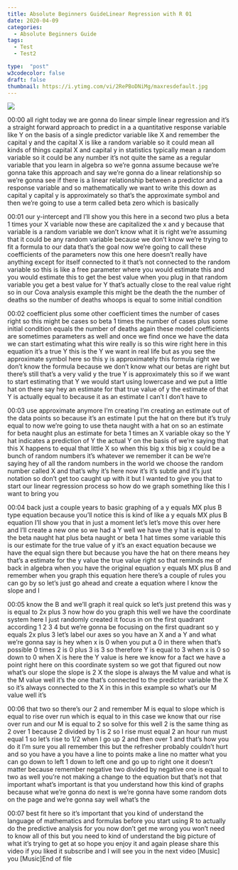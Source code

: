 ```yaml
---
title: Absolute Beginners GuideLinear Regression with R 01
date: 2020-04-09
categories:
  - Absolute Beginners Guide
tags:
  - Test
  - Test2

type:  "post"
w3codecolor: false
draft: false
thumbnail: https://i.ytimg.com/vi/2RePBoDNiMg/maxresdefault.jpg
---
```


<a href="https://www.youtube.com/watch?v=2RePBoDNiMg">
<img src="auto-posts/images/36-AbsoluteBeginnersGuide-StatisticalProgramming-ExpectedValue.mp4.jpg">
</a>









00:00
all right today we are gonna do linear simple linear regression and it's a
straight forward approach to predict in a a quantitative response variable like
Y on the basis of a single predictor variable like X and remember the capital
y and the capital X is like a random variable so it could mean all kinds of
things capital X and capital y in statistics typically mean a random
variable so it could be any number it's not quite the same as a regular variable
that you learn in algebra so we're gonna assume because we're gonna take this
approach and say we're gonna do a linear
relationship so we're gonna see if there is a linear relationship between a
predictor and a response variable and so mathematically we want to write this
down as capital y capital y is approximately so that's the approximate
symbol and then we're going to use a term called beta zero which is basically

00:01
our y-intercept and I'll show you this here in a second two plus a beta 1 times
your X variable now these are capitalized the x and y because that
variable is a random variable we don't know what it is right we're assuming
that it could be any random variable because we don't know we're trying to
fit a formula to our data that's the goal now we're going to call these
coefficients of the parameters now this one here doesn't really have anything
except for itself connected to it that's not connected to the random variable so
this is like a free parameter where you would estimate this and you would
estimate this to get the best value when
you plug in that random variable you get
a best value for Y that's actually close to the real value right
so in our Cova analysis example this might be the death the the number of
deaths so the number of deaths whoops is equal to some initial condition

00:02
coefficient plus some other coefficient times the number of cases right so this
might be cases so beta 1 times the number of cases plus some initial
condition equals the number of deaths again these model coefficients are
sometimes parameters as well and once we find once
we have the data we can start estimating what this wire really is so this wire
right here in this equation it's a true Y this is the Y we want in real life but
as you see the approximate symbol here so this y is approximately this formula
right we don't know the formula because we don't know what our betas are right
but there's still that's a very valid y the true Y is approximately this so if
we want to start estimating that Y we would start using lowercase and we put a
little hat on there say hey an estimate for that true value of y the estimate of
that Y is actually equal to because it as an estimate I can't I don't have to

00:03
use approximate anymore I'm creating I'm creating an estimate out of the data
points so because it's an estimate I put
the hat on there but it's truly equal to
now we're going to use theta naught with a hat on so an estimate for beta naught
plus an estimate for beta 1 times an X variable okay so the Y hat indicates a
prediction of Y the actual Y on the basis of we're saying that this X
happens to equal that little X so when this big x this big x could be a bunch
of random numbers it's whatever we remember it can be we're saying hey of
all the random numbers in the world we choose the random number called X and
that's why it's here now it's it's subtle and it's just notation so don't
get too caught up with it but I wanted to give you that to start our linear
regression process so how do we graph something like this I want to bring you

00:04
back just a couple years to basic graphing of a y equals MX plus B type
equation because you'll notice this is kind of like a y equals MX plus B
equation I'll show you that in just a moment let's let's move this over here
and I'll create a new one so we had a Y well we have the y hat is equal to the
beta naught hat plus beta naught or beta 1 hat times some variable
this is our estimate for the true value of y it's an exact equation because we
have the equal sign there but because you have the hat on there means hey
that's a estimate for the y value the true value right so that reminds me of
back in algebra when you have the original equation y equals MX plus B and
remember when you graph this equation here there's a couple of rules you can
go by so let's just go ahead and create a equation where I know the slope and I

00:05
know the B and we'll graph it real quick so let's just pretend this was y is
equal to 2x plus 3 now how do you graph this well we have the coordinate system
here I just randomly created it focus in on the first quadrant
according 1 2 3 4 but we're gonna be focusing on the first quadrant so y
equals 2x plus 3 let's label our axes so you have an X and a Y and what we're
gonna say is hey when x is 0 when you put a 0 in there when that's possible 0
times 2 is 0 plus 3 is 3 so therefore Y is equal to 3 when x is 0 so down to 0
when X is here the Y value is here we know for a fact we have a point right
here on this coordinate system so we got that figured out now what's our slope
the slope is 2 X the slope is always the M value and what is the M value well
it's the one that's connected to the predictor variable the X so it's always
connected to the X in this in this example so what's our M value well it's

00:06
that two so there's our 2 and remember M
is equal to slope which is equal to rise over run which is equal to in this case
we know that our rise over run and our M is equal to 2 so solve for this well 2
is the same thing as 2 over 1 because 2 divided by 1 is 2 so I rise must equal 2
an hour run must equal 1 so let's rise to 1/2 when I go up 2 and then over 1
and that's how you do it I'm sure you all remember this but the refresher
probably couldn't hurt and so you have a
you have a line to points make a line no matter what you can go down to left 1
down to left one and go up to right one it
doesn't matter because remember negative two divided by negative one is equal to
two as well you're not making a change to the equation but that's not that
important what's important is that you understand how this kind of graphs
because what we're gonna do next is we're gonna have some random dots on the
page and we're gonna say well what's the

00:07
best fit here so it's important that you kind of understand the language of
mathematics and formulas before you start using R to actually do the
predictive analysis for you now don't get me wrong you won't need to know all
of this but you need to kind of understand the big picture of what it's
trying to get at so hope you enjoy it and again please share this video if you
liked it subscribe and I will see you in the next video [Music] you [Music]End of file

